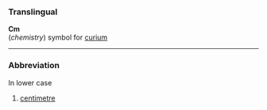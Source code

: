 ===Translingual===

'''Cm'''<br>(''chemistry'') symbol for [[curium]]

----

===Abbreviation===
In lower case
#[[centimetre]]